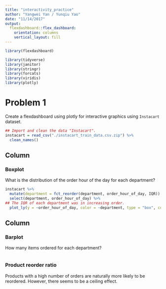 ```yaml
---
title: "interactivity_practice"
author: "Yangwei Yan / Yunqiu Yao"
date: "11/14/2017"
output: 
  flexdashboard::flex_dashboard:
    orientation: columns
    vertical_layout: fill
---
```


```r
library(flexdashboard)
```

```r
library(tidyverse)
library(janitor)
library(stringr)
library(forcats)
library(viridis)
library(plotly)
```

# Problem 1

Create a flexdashboard using plotly for interactive graphics using `Instacart` dataset.

```r
## Import and clean the data "Instacart".
instacart = read_csv("./instacart_train_data.csv.zip") %>%
  clean_names()
```



Column {data-width=650}
-----------------------------------------------------------------------

### Boxplot

What is the distribution of the order hour of the day for each department?

```r
instacart %>%
  mutate(department = fct_reorder(department, order_hour_of_day, IQR)) %>%
  select(department, order_hour_of_day) %>%
## The IQR of each department was in increasing order.
  plot_ly(y = ~order_hour_of_day, color = ~department, type = "box", colors = "Set2")
```

Column {data-width=350}
-----------------------------------------------------------------------

### Barplot

How many items ordered for each department? 
```r

```

### Product reorder ratio

Products with a high number of orders are naturally more likely to be reordered. However, there seems to be a ceiling effect.

```r

```





